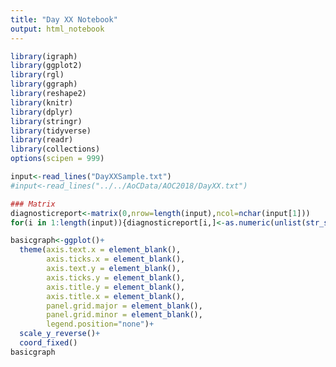```yaml
---
title: "Day XX Notebook"
output: html_notebook
---
```


```r
library(igraph)
library(ggplot2)
library(rgl)
library(ggraph)
library(reshape2)
library(knitr)
library(dplyr)
library(stringr)
library(tidyverse)
library(readr)
library(collections)
options(scipen = 999)
```

```r
input<-read_lines("DayXXSample.txt")
#input<-read_lines("../../AoCData/AOC2018/DayXX.txt")

```

```r
### Matrix
diagnosticreport<-matrix(0,nrow=length(input),ncol=nchar(input[1]))
for(i in 1:length(input)){diagnosticreport[i,]<-as.numeric(unlist(str_split(input[i],"")))}

```


```r
basicgraph<-ggplot()+
  theme(axis.text.x = element_blank(),
        axis.ticks.x = element_blank(),
        axis.text.y = element_blank(),
        axis.ticks.y = element_blank(),
        axis.title.y = element_blank(),
        axis.title.x = element_blank(),
        panel.grid.major = element_blank(),
        panel.grid.minor = element_blank(),
        legend.position="none")+
  scale_y_reverse()+
  coord_fixed()
basicgraph
```

